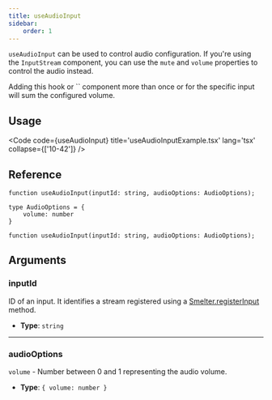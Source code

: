 ```yaml
---
title: useAudioInput
sidebar:
    order: 1
---
```


`useAudioInput` can be used to control audio configuration. If you're using the `InputStream` component, you can use the `mute` and `volume` properties to control the audio instead.

<Aside type='caution'>Adding this hook or `<InputStream />` component more than once or for
the specific input will sum the configured volume.</Aside>

## Usage

<Code code={useAudioInput} title='useAudioInputExample.tsx' lang='tsx' collapse={['10-42']} />

## Reference

```tsx
function useAudioInput(inputId: string, audioOptions: AudioOptions);
```

<CollapsibleDetails summaryTitle='Type definitions'>

```tsx
type AudioOptions = {
    volume: number
}

function useAudioInput(inputId: string, audioOptions: AudioOptions);
```
</CollapsibleDetails>

## Arguments

### inputId
ID of an input. It identifies a stream registered using a [Smelter.registerInput](/ts-sdk/smelter#registerinput) method.

- **Type**: `string`

---

### audioOptions
`volume` - Number between 0 and 1 representing the audio volume.

- **Type**: `{ volume: number }`
